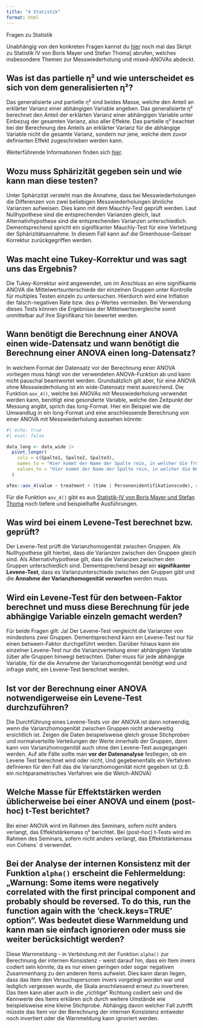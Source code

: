 ```yaml
---
title: "4 Statistik"
format: html
---
```


Fragen zu Statistik

::: {.callout-note}
Unabhängig von den konkreten Fragen kannst du [hier](https://methodenlehre.github.io/statistik-IV/) noch mal das Skript zu Statistik IV von Boris Mayer und Stefan Thoma] abrufen, welches insbesondere Themen zur Messwiederholung und mixed-ANOVAs abdeckt.
:::

## Was ist das partielle η² und wie unterscheidet es sich von dem generalisierten η²?

Das generalisierte und partielle η² sind beides Masse, welche den Anteil an erklärter Varianz einer abhängigen Variable angeben. Das generalisierte η² berechnet den Anteil der erklärten Varianz einer abhängigen Variable unter Einbezug der gesamten Varianz, also aller Effekte. Das partielle η² beachtet bei der Berechnung des Anteils an erklärter Varianz für die abhängige Variable nicht die gesamte Varianz, sondern nur jene, welche dem zuvor definierten Effekt zugeschrieben werden kann.

::: {.callout-note}
Weiterführende Informationen finden sich [hier](https://matheguru.com/stochastik/effektstarke.html).
:::

## Wozu muss Sphärizität gegeben sein und wie kann man diese testen?

Unter Sphärizität versteht man die Annahme, dass bei Messwiederholungen die Differenzen von zwei beliebigen Messwiederholungen ähnliche Varianzen aufweisen. Dies kann mit dem Mauchly-Test geprüft werden. Laut Nullhypothese sind die entsprechenden Varianzen gleich, laut Alternativhypothese sind die entsprechenden Varianzen unterschiedlich. Dementsprechend spricht ein signifikanter Mauchly-Test für eine Verletzung der Sphärizitätsannahme. In diesem Fall kann auf die Greenhouse-Geisser Korrektur zurückgegriffen werden.

## Was macht eine Tukey-Korrektur und was sagt uns das Ergebnis?

Die Tukey-Korrektur wird angewendet, um im Anschluss an eine signifikante ANOVA die Mittelwertsunterschiede der einzelnen Gruppen unter Kontrolle für multiples Testen einzeln zu untersuchen. Hierdurch wird eine Inflation der falsch-negativen Rate bzw. des p-Wertes vermieden. Bei Verwendung dieses Tests können die Ergebnisse der Mittelwertsvergleiche somit unmittelbar auf ihre Signifikanz hin bewertet werden.

## Wann benötigt die Berechnung einer ANOVA einen wide-Datensatz und wann benötigt die Berechnung einer ANOVA einen long-Datensatz?

In welchem Format der Datensatz vor der Berechnung einer ANOVA vorliegen muss hängt von der verwendeten ANOVA-Funktion ab und kann nicht pauschal beantwortet werden. Grundsätzlich gilt aber, für eine ANOVA ohne Messwiederholung ist ein wide-Datensatz meist ausreichend. Die Funktion `aov_4()`, welche bei ANOVAs mit Messwiederholung verwendet werden kann, benötigt eine gesonderte Variable, welche den Zeitpunkt der Messung angibt, sprich das long-Format. Hier ein Beispiel wie die Umwandlug in ein long-Format und eine anschliessende Berechnung von einer ANOVA mit Messwiederholung aussehen könnte:

```r
#| echo: true
#| eval: false

data_long <- data_wide |> 
  pivot_longer(
    cols = c(Spalte1, Spalte2, Spalte3), 
    names_to = "Hier kommt der Name der Spalte rein, in welcher die früheren Spaltenüberschriften abgelegt sind", 
    values_to = "Hier kommt der Name der Spalte rein, in welcher die Werte der entsprechenden früheren Spalten abgelegt sind"
  )

afex::aov_4(value ~ treatment + (time | Personenidentifikationscode), data = data_long) # Beispiel mit(!) Messwiederholung
```

::: {.callout-note}
Für die Funktion `aov_4()` gibt es aus [Statistik-IV von Boris Mayer und Stefan Thoma](https://methodenlehre.github.io/statistik-IV/) noch tiefere und beispielhafte Ausführungen.
:::

## Was wird bei einem Levene-Test berechnet bzw. geprüft?

Der Levene-Test prüft die Varianzhomogenität zwischen Gruppen. Als Nullhypothese gilt hierbei, dass die Varianzen zwischen den Gruppen gleich sind. Als Alternativhypothese gilt, dass die Varianzen zwischen den Gruppen unterschiedlich sind. Dementsprechend besagt ein **signifikanter Levene-Test**, dass es Varianzunterschiede zwischen den Gruppen gibt und die **Annahme der Varianzhomogenität verworfen** werden muss.

## Wird ein Levene-Test für den between-Faktor berechnet und muss diese Berechnung für jede abhängige Variable einzeln gemacht werden?

Für beide Fragen gilt: Ja! Der Levene-Test vergleicht die Varianzen von mindestens zwei Gruppen. Dementsprechend kann ein Levene-Test nur für einen between-Faktor durchgeführt werden. Darüber hinaus kann ein einzelner Levene-Test nur die Varianzverteilung einer abhängigen Variable (über alle Gruppen hinweg) betrachten. Daher muss für jede abhängige Variable, für die die Annahme der Varianzhomogenität benötigt wird und infrage steht, ein Levene-Test berechnet werden.

## Ist vor der Berechnung einer ANOVA notwendigerweise ein Levene-Test durchzuführen?

Die Durchführung eines Levene-Tests vor der ANOVA ist dann notwendig, wenn die Varianzhomogenität zwischen Gruppen nicht anderweitig ersichtlich ist. Zeigen die Daten beispielsweise gleich grosse Stichproben und normalverteilte Verteilungen der Werte innerhalb der Gruppen, dann kann von Varianzhomogenität auch ohne den Levene-Test ausgegangen werden. Auf alle Fälle sollte man **vor der Datenanalyse** festlegen, ob ein Levene Test berechnet wird oder nicht, Und gegebenenfalls ein Verfahren definieren für den Fall das die Varianzhomogenität nicht gegeben ist (z.B. ein nichtparametrisches Verfahren wie die Welch-ANOVA)

## Welche Masse für Effektstärken werden üblicherweise bei einer ANOVA und einem (post-hoc) t-Test berichtet?

Bei einer ANOVA wird im Rahmen des Seminars, sofern nicht anders verlangt, das Effektstärkemass η² berichtet. Bei (post-hoc) t-Tests wird im Rahmen des Seminars, sofern nicht anders verlangt, das Effektstärkemass von Cohens` d verwendet.

## Bei der Analyse der internen Konsistenz mit der Funktion `alpha()` erscheint die Fehlermeldung: „Warnung: Some items were negatively correlated with the first principal component and probably should be reversed. To do this, run the function again with the 'check.keys=TRUE' option“. Was bedeutet diese Warnmeldung und kann man sie einfach ignorieren oder muss sie weiter berücksichtigt werden?

Diese Warnmeldung - in Verbindung mit der Funktion `alpha()` zur Berechnung der internen Konsistenz - weist darauf hin, dass ein Item invers codiert sein könnte, da es nur einen geringen oder sogar negativen Zusammenhang zu den anderen Items aufweist. Dies kann daran liegen, dass das Item den Versuchspersonen invers vorgelegt worden war und lediglich vergessen wurde, die Skala anschliessend erneut zu invertieren. Das Item kann aber auch in die „richtige“ Richtung codiert sein und die Kennwerte des Items erklären sich durch weitere Umstände wie beispielsweise eine kleine Stichprobe. Abhängig davon welcher Fall zutrifft müsste das Item vor der Berechnung der internen Konsistenz entweder noch invertiert oder die Warnmeldung kann ignoriert werden.
